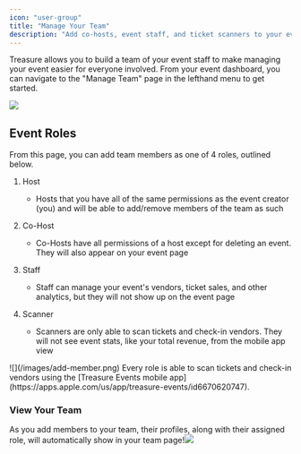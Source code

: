 ```yaml
---
icon: "user-group"
title: "Manage Your Team"
description: "Add co-hosts, event staff, and ticket scanners to your event team"
---
```


Treasure allows you to build a team of your event staff to make managing your event easier for everyone involved. From your event dashboard, you can navigate to the "Manage Team" page in the lefthand menu to get started.

![](/images/manage-team.png)

## Event Roles

From this page, you can add team members as one of 4 roles, outlined below.

1. Host

   * Hosts that you have all of the same permissions as the event creator (you) and will be able to add/remove members of the team as such

2. Co-Host

   * Co-Hosts have all permissions of a host except for deleting an event. They will also appear on your event page

3. Staff

   * Staff can manage your event's vendors, ticket sales, and other analytics, but they will not show up on the event page

4. Scanner

   * Scanners are only able to scan tickets and check-in vendors. They will not see event stats, like your total revenue, from the mobile app view

<Frame caption="Add a team member using the email or phone number associated with their Treasure account">
  ![](/images/add-member.png)
</Frame>

<Tip>
  Every role is able to scan tickets and check-in vendors using the [Treasure Events mobile app](https://apps.apple.com/us/app/treasure-events/id6670620747).
</Tip>

### View Your Team

As you add members to your team, their profiles, along with their assigned role, will automatically show in your team page!![](/images/event-roles.png)